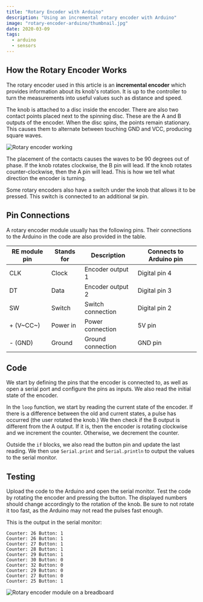 ```yaml
---
title: "Rotary Encoder with Arduino"
description: "Using an incremental rotary encoder with Arduino"
image: "rotary-encoder-arduino/thumbnail.jpg"
date: 2020-03-09
tags:
  - arduino
  - sensors
---
```



## How the Rotary Encoder Works

The rotary encoder used in this article is an **incremental encoder** which provides information about its knob's rotation. It is up to the controller to turn the measurements into useful values such as distance and speed.

The knob is attached to a disc inside the encoder. There are also two contact points placed next to the spinning disc. These are the A and B outputs of the encoder. When the disc spins, the points remain stationary. This causes them to alternate between touching GND and VCC, producing square waves.

![Rotary encoder working](@img/rotary-encoder-arduino/encoder-inside.png)

The placement of the contacts causes the waves to be 90 degrees out of phase. If the knob rotates clockwise, the B pin will lead. If the knob rotates counter-clockwise, then the A pin will lead. This is how we tell what direction the encoder is turning.

Some rotary encoders also have a switch under the knob that allows it to be pressed. This switch is connected to an additional `SW` pin.

## Pin Connections

A rotary encoder module usually has the following pins. Their connections to the Arduino in the code are also provided in the table.

| RE module pin | Stands for | Description       | Connects to Arduino pin |
| ------------- | ---------- | ----------------- | ----------------------- |
| CLK           | Clock      | Encoder output 1  | Digital pin 4           |
| DT            | Data       | Encoder output 2  | Digital pin 3           |
| SW            | Switch     | Switch connection | Digital pin 2           |
| + (V~CC~)     | Power in   | Power connection  | 5V pin                  |
| - (GND)       | Ground     | Ground connection | GND pin                 |

## Code

<CodeFile src="code/RotaryEncoder.ino" />

We start by defining the pins that the encoder is connected to, as well as open a serial port and configure the pins as inputs. We also read the initial state of the encoder.

In the `loop` function, we start by reading the current state of the encoder. If there is a difference between the old and current states, a pulse has occurred (the user rotated the knob.) We then check if the B output is different from the A output. If it is, then the encoder is rotating clockwise and we increment the counter. Otherwise, we decrement the counter.

Outside the `if` blocks, we also read the button pin and update the last reading. We then use `Serial.print` and `Serial.println` to output the values to the serial monitor.

## Testing

Upload the code to the Arduino and open the serial monitor. Test the code by rotating the encoder and pressing the button. The displayed numbers should change accordingly to the rotation of the knob. Be sure to not rotate it too fast, as the Arduino may not read the pulses fast enough.

This is the output in the serial monitor:

```
Counter: 26 Button: 1
Counter: 26 Button: 1
Counter: 27 Button: 1
Counter: 28 Button: 1
Counter: 29 Button: 1
Counter: 30 Button: 0
Counter: 32 Button: 0
Counter: 29 Button: 0
Counter: 27 Button: 0
Counter: 25 Button: 1
```

![Rotary encoder module on a breadboard](@img/rotary-encoder-arduino/breadboard.jpg)
